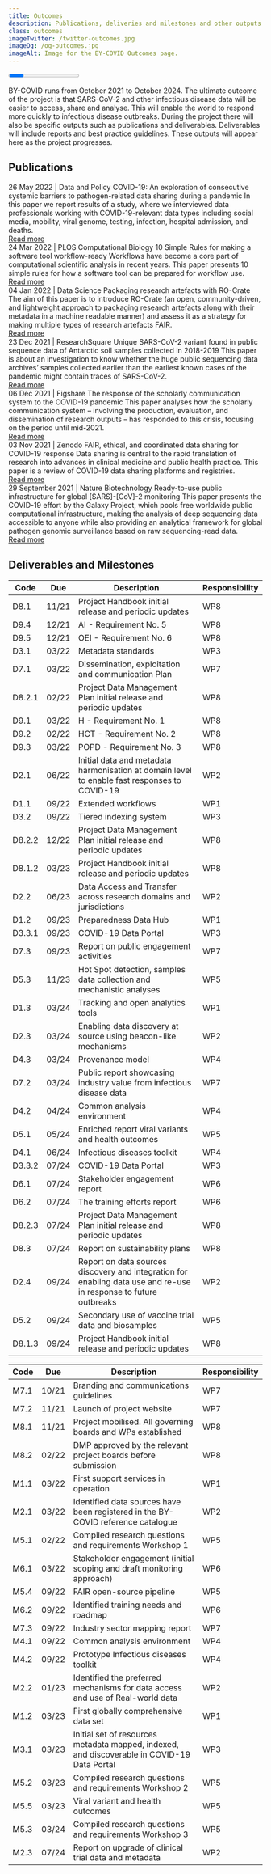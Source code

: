 ```yaml
---
title: Outcomes
description: Publications, deliveries and milestones and other outputs of the BY-COVID project.
class: outcomes
imageTwitter: /twitter-outcomes.jpg
imageOg: /og-outcomes.jpg
imageAlt: Image for the BY-COVID Outcomes page.
---
```



<Container>
  <Row className="px-4">
   <Col>

<!-- Progress -->

<Progress
  progressTitle="Progress"
/>

BY-COVID runs from October 2021 to October 2024. The ultimate outcome of the project is that SARS-CoV-2 and other infectious disease data will be easier to access, share and analyse. This will enable the world to respond more quickly to infectious disease outbreaks. During the project there will also be specific outputs such as publications and deliverables. Deliverables will include reports and best practice guidelines. These outputs will appear here as the project progresses.

<span class="anchor" id="publications"></span>



## Publications



<Container className="full-width">
  <Row>
  <Col className="align-items-stretch"  xs={12} sm={12} lg={6}>
      <Card className="mb-4 h-100">
         <Card.Body className="position-relative">
        <Card.Subtitle className="text-black-50">26 May 2022 | Data and Policy</Card.Subtitle>
        <Card.Title as="h3" className="mt-3 fw-bold fs-4 lh-sm">COVID-19: An exploration of consecutive systemic barriers to pathogen-related data sharing during a pandemic</Card.Title>
        <Card.Text className="mb-5 mt-3">
         In this paper we report results of a study, where we interviewed data professionals working with COVID-19-relevant data types including social media, mobility, viral genome, testing, infection, hospital admission, and deaths.
        </Card.Text>
        <div class="bottom-link"><a href="https://arxiv.org/pdf/2205.12098.pdf" aria-label="Read the paper in Data and Policy">
          Read more
        </a></div>
      </Card.Body>
      </Card>
  </Col>
  <Col className="align-items-stretch" xs={12} sm={12} lg={6}>
    <Card className="mb-4 h-100">
      <Card.Body className="position-relative">
        <Card.Subtitle className="text-black-50">24 Mar 2022 | PLOS Computational Biology</Card.Subtitle>
        <Card.Title as="h3" className="mt-3 fw-bold fs-4 lh-sm">10 Simple Rules for making a software tool workflow-ready</Card.Title>
        <Card.Text className="mb-5 mt-3">
         Workflows have become a core part of computational scientific analysis in recent years. This paper presents 10 simple rules for how a software tool can be prepared for workflow use.
        </Card.Text>
        <div class="bottom-link"><a href="https://doi.org/10.1371/journal.pcbi.1009823" aria-label="Read the paper in PLOS Computational Biology">
          Read more
        </a></div>
      </Card.Body>
    </Card>
    </Col>
  </Row>
  <Row>
  <Col className="align-items-stretch" xs={12} sm={12} lg={6}>
    <Card className="mb-4 mt-4 h-100">
        <Card.Body className="position-relative">
          <Card.Subtitle className="text-black-50">04 Jan 2022 | Data Science</Card.Subtitle>
          <Card.Title as="h3" className="mt-3 fw-bold fs-4 lh-sm">Packaging research artefacts with RO-Crate</Card.Title>
          <Card.Text className="mb-5 mt-3">
           The aim of this paper is to introduce RO-Crate (an open, community-driven, and lightweight approach to packaging research artefacts along with their metadata in a machine readable manner) and assess it as a strategy for making multiple types of research artefacts FAIR.
          </Card.Text>
          <div class="bottom-link"><a href="https://doi.org/10.3233/DS-210053"  aria-label="Read the paper in Data Science">
           Read more
          </a></div>
        </Card.Body>
      </Card>
    </Col>
      <Col className="align-items-stretch" xs={12} sm={12} lg={6}>
    <Card className="mb-4 mt-4 h-100">
      <Card.Body className="position-relative">
        <Card.Subtitle className="text-black-50">23 Dec 2021 | ResearchSquare</Card.Subtitle>
        <Card.Title as="h3" className="mt-3 fw-bold fs-4 lh-sm">Unique SARS-CoV-2 variant found in public sequence data of Antarctic soil samples collected in 2018-2019</Card.Title>
        <Card.Text className="mb-5 mt-3">
          This paper is about an investigation to know whether the huge public sequencing data archives’ samples collected earlier than
the earliest known cases of the pandemic might contain traces of SARS-CoV-2.
        </Card.Text>
        <div class="bottom-link"><a href="https://doi.org/10.21203/rs.3.rs-1177047/v1" aria-label="Read the paper on the ResearchSquare website">
          Read more
        </a></div>
      </Card.Body>
    </Card>
    </Col>
  </Row>
  <Row>
  <Col className="align-items-stretch" xs={12} sm={12} lg={6}>
    <Card className="mb-4 mt-5 h-100">
      <Card.Body className="position-relative">
        <Card.Subtitle className="text-black-50">06 Dec 2021 | Figshare</Card.Subtitle>
        <Card.Title as="h3" className="mt-3 fw-bold fs-4 lh-sm">The response of the scholarly communication system to the COVID-19 pandemic</Card.Title>
        <Card.Text className="mb-5 mt-3">
          This paper analyses how the scholarly communication system – involving the production, evaluation, and dissemination of research outputs – has responded to this crisis, focusing on the period until mid-2021.
        </Card.Text>
        <div class="bottom-link"><a href="https://doi.org/10.6084/m9.figshare.17125394.v1" aria-label="Read the paper in Figshare">
          Read more
        </a></div>
      </Card.Body>
    </Card>
    </Col>
      <Col className="align-items-stretch"  xs={12} sm={12} lg={6}>
      <Card className="mb-4 mt-5 h-100">
        <Card.Body className="position-relative">
          <Card.Subtitle className="text-black-50">03 Nov 2021 | Zenodo</Card.Subtitle>
          <Card.Title as="h3" className="mt-3 fw-bold fs-4 lh-sm">FAIR, ethical, and coordinated data sharing for COVID-19 response</Card.Title>
          <Card.Text className="mb-5 mt-3">
           Data sharing is central to the rapid translation of research into advances in clinical medicine and public health practice. This paper is a review of COVID-19 data sharing platforms and registries.
          </Card.Text>
          <div class="bottom-link"><a href="https://doi.org/10.5281/zenodo.5642635"  aria-label="Read the paper in Zenodo">
           Read more
          </a></div>
        </Card.Body>
      </Card>
    </Col>
  </Row>
  <Row className="mt-4">
    <Col className="align-items-stretch"  xs={12} sm={12} lg={6}>
      <Card className="mb-4 mt-5 h-100">
         <Card.Body className="position-relative">
        <Card.Subtitle className="text-black-50">29 September 2021 | Nature Biotechnology</Card.Subtitle>
        <Card.Title as="h3" className="mt-3 fw-bold fs-4 lh-sm">Ready-to-use public infrastructure for global [SARS]-[CoV]-2 monitoring</Card.Title>
        <Card.Text className="mb-5 mt-3">
         This paper presents the COVID-19 effort by the Galaxy Project, which pools free worldwide public computational infrastructure, making the analysis of deep sequencing data accessible to anyone while also providing an analytical framework for global pathogen genomic surveillance based on raw sequencing-read data.
        </Card.Text>
        <div class="bottom-link"><a href="https://www.nature.com/articles/s41587-021-01069-1" aria-label="Read the paper in Nature Biotechnology">
          Read more
        </a></div>
      </Card.Body>
      </Card>
  </Col>
  </Row>
</Container>

<span class="anchor" id="deliverables"></span>

<!-- Deliverables -->

## Deliverables and Milestones
<Tabs defaultActiveKey="deliverable" id="uncontrolled-tab-example" transition={true} className="mb-3">
  <Tab eventKey="deliverable" title="Deliverable">
   <Table striped bordered>
    <thead class="bg-white">
      <tr>
        <th>Code</th>
        <th>Due</th>
        <th>Description</th>
        <th>Responsibility</th>
      </tr>
    </thead>
    <tbody>
      <tr>
        <td>D8.1</td>
        <td>11/21</td>
        <td>Project Handbook initial release and periodic updates</td>
        <td>WP8</td>
      </tr>
      <tr>
        <td>D9.4</td>
        <td>12/21</td>
        <td>AI - Requirement No. 5</td>
        <td>WP8</td>
      </tr>
      <tr>
        <td>D9.5</td>
        <td>12/21</td>
        <td>OEI - Requirement No. 6</td>
        <td>WP8</td>
      </tr>
      <tr>
        <td>D3.1</td>
        <td>03/22</td>
        <td>Metadata standards</td>
        <td>WP3</td>
      </tr>
      <tr>
        <td>D7.1</td>
        <td>03/22</td>
        <td>Dissemination, exploitation and communication Plan</td>
        <td>WP7</td>
      </tr>
      <tr>
        <td>D8.2.1</td>
        <td>02/22</td>
        <td>Project Data Management Plan initial release and periodic updates</td>
        <td>WP8</td>
      </tr>
      <tr>
        <td>D9.1</td>
        <td>03/22</td>
        <td>H - Requirement No. 1</td>
        <td>WP8</td>
      </tr>
      <tr>
        <td>D9.2</td>
        <td>02/22</td>
        <td>HCT - Requirement No. 2</td>
        <td>WP8</td>
      </tr>
      <tr>
        <td>D9.3</td>
        <td>03/22</td>
        <td>POPD - Requirement No. 3</td>
        <td>WP8</td>
      </tr>
      <tr>
        <td>D2.1</td>
        <td>06/22</td>
        <td>Initial data and metadata harmonisation at domain level to enable fast responses to COVID-19</td>
        <td>WP2</td>
      </tr>
      <tr>
        <td>D1.1</td>
        <td>09/22</td>
        <td>Extended workflows</td>
        <td>WP1</td>
      </tr>
      <tr>
        <td>D3.2</td>
        <td>09/22</td>
        <td>Tiered indexing system</td>
        <td>WP3</td>
      </tr>
      <tr>
        <td>D8.2.2</td>
        <td>12/22</td>
        <td>Project Data Management Plan initial release and periodic updates</td>
        <td>WP8</td>
      </tr>
      <tr>
        <td>D8.1.2</td>
        <td>03/23</td>
        <td>Project Handbook initial release and periodic updates</td>
        <td>WP8</td>
      </tr>
      <tr>
        <td>D2.2</td>
        <td>06/23</td>
        <td>Data Access and Transfer across research domains and jurisdictions</td>
        <td>WP2</td>
      </tr>
      <tr>
        <td>D1.2</td>
        <td>09/23</td>
        <td>Preparedness Data Hub</td>
        <td>WP1</td>
      </tr>
      <tr>
        <td>D3.3.1</td>
        <td>09/23</td>
        <td>COVID-19 Data Portal</td>
        <td>WP3</td>
      </tr>
      <tr>
        <td>D7.3</td>
        <td>09/23</td>
        <td>Report on public engagement activities</td>
        <td>WP7</td>
      </tr>
      <tr>
        <td>D5.3</td>
        <td>11/23</td>
        <td>Hot Spot detection, samples data collection and mechanistic analyses</td>
        <td>WP5</td>
      </tr>
      <tr>
        <td>D1.3</td>
        <td>03/24</td>
        <td>Tracking and open analytics tools</td>
        <td>WP1</td>
      </tr>
      <tr>
        <td>D2.3</td>
        <td>03/24</td>
        <td>Enabling data discovery at source using beacon-like mechanisms</td>
        <td>WP2</td>
      </tr>
      <tr>
        <td>D4.3</td>
        <td>03/24</td>
        <td>Provenance model</td>
        <td>WP4</td>
      </tr>
      <tr>
        <td>D7.2</td>
        <td>03/24</td>
        <td>Public report showcasing industry value from infectious disease data</td>
        <td>WP7</td>
      </tr>
      <tr>
        <td>D4.2</td>
        <td>04/24</td>
        <td>Common analysis environment</td>
        <td>WP4</td>
      </tr>
      <tr>
        <td>D5.1</td>
        <td>05/24</td>
        <td>Enriched report viral variants and health outcomes</td>
        <td>WP5</td>
      </tr>
      <tr>
        <td>D4.1</td>
        <td>06/24</td>
        <td>Infectious diseases toolkit</td>
        <td>WP4</td>
      </tr>
      <tr>
        <td>D3.3.2</td>
        <td>07/24</td>
        <td>COVID-19 Data Portal</td>
        <td>WP3</td>
      </tr>
      <tr>
        <td>D6.1</td>
        <td>07/24</td>
        <td>Stakeholder engagement report</td>
        <td>WP6</td>
      </tr>
      <tr>
        <td>D6.2</td>
        <td>07/24</td>
        <td>The training efforts report</td>
        <td>WP6</td>
      </tr>
      <tr>
        <td>D8.2.3</td>
        <td>07/24</td>
        <td>Project Data Management Plan initial release and periodic updates</td>
        <td>WP8</td>
      </tr>
      <tr>
        <td>D8.3</td>
        <td>07/24</td>
        <td>Report on sustainability plans</td>
        <td>WP8</td>
      </tr>
      <tr>
        <td>D2.4</td>
        <td>09/24</td>
        <td>Report on data sources discovery and integration for enabling data use and re-use in response to future outbreaks</td>
        <td>WP2</td>
      </tr>
      <tr>
        <td>D5.2</td>
        <td>09/24</td>
        <td>Secondary use of vaccine trial data and biosamples</td>
        <td>WP5</td>
      </tr>
      <tr>
        <td>D8.1.3</td>
        <td>09/24</td>
        <td>Project Handbook initial release and periodic updates</td>
        <td>WP8</td>
      </tr>
    </tbody>
   </Table>
  </Tab>
  <Tab eventKey="milestone" title="Milestone">
   <Table striped bordered>
    <thead class="bg-white">
      <tr>
        <th>Code</th>
        <th>Due</th>
        <th>Description</th>
        <th>Responsibility</th>
      </tr>
    </thead>
    <tbody>
      <tr>
        <td>M7.1</td>
        <td>10/21</td>
        <td>Branding and communications guidelines</td>
        <td>WP7</td>
      </tr>
      <tr>
        <td>M7.2</td>
        <td>11/21</td>
        <td>Launch of project website</td>
        <td>WP7</td>
      </tr>
      <tr>
        <td>M8.1</td>
        <td>11/21</td>
        <td>Project mobilised. All governing boards and WPs established</td>
        <td>WP8</td>
      </tr>
      <tr>
        <td>M8.2</td>
        <td>02/22</td>
        <td>DMP approved by the relevant project boards before submission</td>
        <td>WP8</td>
      </tr>
      <tr>
        <td>M1.1</td>
        <td>03/22</td>
        <td>First support services in operation</td>
        <td>WP1</td>
      </tr>
      <tr>
        <td>M2.1</td>
        <td>03/22</td>
        <td>Identified data sources have been registered in the BY-COVID reference catalogue</td>
        <td>WP2</td>
      </tr>
      <tr>
        <td>M5.1</td>
        <td>02/22</td>
        <td>Compiled research questions and requirements Workshop 1</td>
        <td>WP5</td>
      </tr>
      <tr>
        <td>M6.1</td>
        <td>03/22</td>
        <td>Stakeholder engagement (initial scoping and draft monitoring approach)</td>
        <td>WP6</td>
      </tr>
      <tr>
        <td>M5.4</td>
        <td>09/22</td>
        <td>FAIR open-source pipeline</td>
        <td>WP5</td>
      </tr>
      <tr>
        <td>M6.2</td>
        <td>09/22</td>
        <td>Identified training needs and roadmap</td>
        <td>WP6</td>
      </tr>
      <tr>
        <td>M7.3</td>
        <td>09/22</td>
        <td>Industry sector mapping report</td>
        <td>WP7</td>
      </tr>
      <tr>
        <td>M4.1</td>
        <td>09/22</td>
        <td>Common analysis environment</td>
        <td>WP4</td>
      </tr>
      <tr>
        <td>M4.2</td>
        <td>09/22</td>
        <td>Prototype Infectious diseases toolkit</td>
        <td>WP4</td>
      </tr>
      <tr>
        <td>M2.2</td>
        <td>01/23</td>
        <td>Identified the preferred mechanisms for data access and use of Real-world data</td>
        <td>WP2</td>
      </tr>
      <tr>
        <td>M1.2</td>
        <td>03/23</td>
        <td>First globally comprehensive data set</td>
        <td>WP1</td>
      </tr>
      <tr>
        <td>M3.1</td>
        <td>03/23</td>
        <td>Initial set of resources metadata mapped, indexed, and discoverable in COVID-19 Data Portal</td>
        <td>WP3</td>
      </tr>
      <tr>
        <td>M5.2</td>
        <td>03/23</td>
        <td>Compiled research questions and requirements Workshop 2</td>
        <td>WP5</td>
      </tr>
      <tr>
        <td>M5.5</td>
        <td>03/23</td>
        <td>Viral variant and health outcomes</td>
        <td>WP5</td>
      </tr>
      <tr>
        <td>M5.3</td>
        <td>03/24</td>
        <td>Compiled research questions and requirements Workshop 3</td>
        <td>WP5</td>
      </tr>
      <tr>
        <td>M2.3</td>
        <td>07/24</td>
        <td>Report on upgrade of clinical trial data and metadata</td>
        <td>WP2</td>
      </tr>
    </tbody>
   </Table>
  </Tab>
</Tabs>

<!--<Table className="bg-white mb-5">
  <tbody>
    <tr>
      <td>All deliverables will appear here as they are published2.</td>
    </tr>
  </tbody>
</Table>-->


</Col>
</Row>
</Container>
